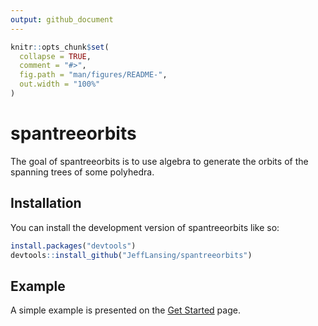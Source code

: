 ```yaml
---
output: github_document
---
```


<!-- README.md is generated from README.Rmd. Please edit that file -->

```r
knitr::opts_chunk$set(
  collapse = TRUE,
  comment = "#>",
  fig.path = "man/figures/README-",
  out.width = "100%"
)
```

# spantreeorbits

<!-- badges: start -->
<!-- badges: end -->

The goal of spantreeorbits is to use algebra to generate the orbits of the spanning trees of some polyhedra.

## Installation

You can install the development version of spantreeorbits like so:

``` r
install.packages("devtools")
devtools::install_github("JeffLansing/spantreeorbits")
```

## Example

A simple example is presented on the [Get Started](articles/spantreeorbits) page.



